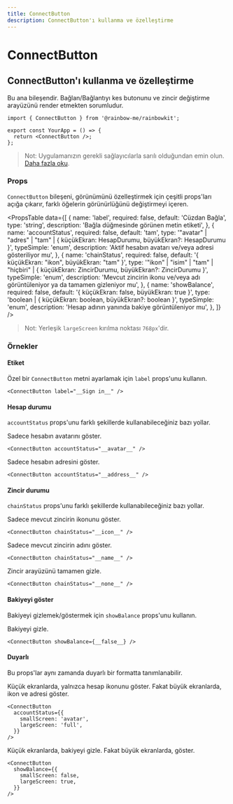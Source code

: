 ```yaml
---
title: ConnectButton
description: ConnectButton'ı kullanma ve özelleştirme
---
```


# ConnectButton

## ConnectButton'ı kullanma ve özelleştirme

Bu ana bileşendir. Bağlan/Bağlantıyı kes butonunu ve zincir değiştirme arayüzünü render etmekten sorumludur.

```tsx
import { ConnectButton } from '@rainbow-me/rainbowkit';

export const YourApp = () => {
  return <ConnectButton />;
};
```

> Not: Uygulamanızın gerekli sağlayıcılarla sarılı olduğundan emin olun. [Daha fazla oku](/docs/installation#wrap-providers).

### Props

`ConnectButton` bileşeni, görünümünü özelleştirmek için çeşitli props'ları açığa çıkarır, farklı öğelerin görünürlüğünü değiştirmeyi içeren.

<PropsTable
  data={[
    {
      name: 'label',
      required: false,
      default: 'Cüzdan Bağla',
      type: 'string',
      description: 'Bağla düğmesinde görünen metin etiketi',
    },
    {
      name: 'accountStatus',
      required: false,
      default: 'tam',
      type: '"avatar" | "adres" | "tam" | { küçükEkran: HesapDurumu, büyükEkran?: HesapDurumu }',
      typeSimple: 'enum',
      description:
        'Aktif hesabın avatarı ve/veya adresi gösteriliyor mu',
    },
    {
      name: 'chainStatus',
      required: false,
      default: '{ küçükEkran: "ikon", büyükEkran: "tam" }',
      type: '"ikon" | "isim" | "tam" | "hiçbiri" | { küçükEkran: ZincirDurumu, büyükEkran?: ZincirDurumu }',
      typeSimple: 'enum',
      description:
        'Mevcut zincirin ikonu ve/veya adı görüntüleniyor ya da tamamen gizleniyor mu',
    },
    {
      name: 'showBalance',
      required: false,
      default: '{ küçükEkran: false, büyükEkran: true }',
      type: 'boolean | { küçükEkran: boolean, büyükEkran?: boolean }',
      typeSimple: 'enum',
      description:
        'Hesap adının yanında bakiye görüntüleniyor mu',
    },
  ]}
/>

> Not: Yerleşik `largeScreen` kırılma noktası `768px`'dir.

### Örnekler

#### Etiket

Özel bir `ConnectButton` metni ayarlamak için `label` props'unu kullanın.

```tsx
<ConnectButton label="__Sign in__" />
```

#### Hesap durumu

`accountStatus` props'unu farklı şekillerde kullanabileceğiniz bazı yollar.

Sadece hesabın avatarını göster.

```tsx
<ConnectButton accountStatus="__avatar__" />
```

Sadece hesabın adresini göster.

```tsx
<ConnectButton accountStatus="__address__" />
```

#### Zincir durumu

`chainStatus` props'unu farklı şekillerde kullanabileceğiniz bazı yollar.

Sadece mevcut zincirin ikonunu göster.

```tsx
<ConnectButton chainStatus="__icon__" />
```

Sadece mevcut zincirin adını göster.

```tsx
<ConnectButton chainStatus="__name__" />
```

Zincir arayüzünü tamamen gizle.

```tsx
<ConnectButton chainStatus="__none__" />
```

#### Bakiyeyi göster

Bakiyeyi gizlemek/göstermek için `showBalance` props'unu kullanın.

Bakiyeyi gizle.

```tsx
<ConnectButton showBalance={__false__} />
```

#### Duyarlı

Bu props'lar aynı zamanda duyarlı bir formatta tanımlanabilir.

Küçük ekranlarda, yalnızca hesap ikonunu göster. Fakat büyük ekranlarda, ikon ve adresi göster.

```tsx
<ConnectButton
  accountStatus={{
    smallScreen: 'avatar',
    largeScreen: 'full',
  }}
/>
```

Küçük ekranlarda, bakiyeyi gizle. Fakat büyük ekranlarda, göster.

```tsx
<ConnectButton
  showBalance={{
    smallScreen: false,
    largeScreen: true,
  }}
/>
```
